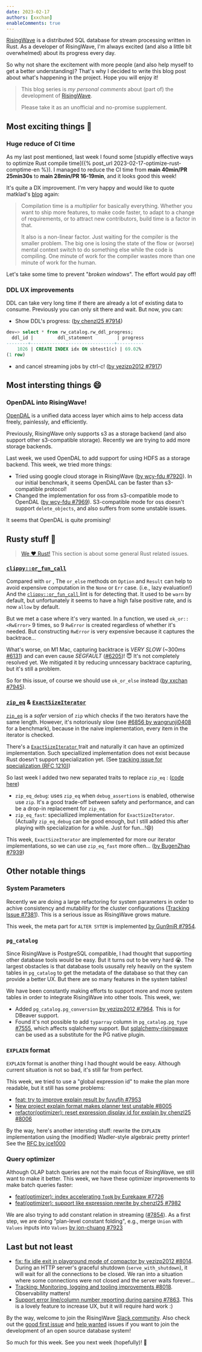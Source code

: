 ```yaml
---
date: 2023-02-17
authors: [xxchan]
enableComments: true
---
```


[RisingWave](https://github.com/risingwavelabs/risingwave) is a distributed SQL database for stream processing written in Rust. As a developer of RisingWave, I'm always excited (and also a little bit overwhelmed) about its progress every day. 

So why not share the excitement with more people (and also help myself to get a better understanding)? That's why I decided to write this blog post about what's happening in the project. Hope you will enjoy it!

> This blog series is *my personal comments* about (part of) the development of [RisingWave](https://github.com/risingwavelabs/risingwave).
>
> Please take it as an unofficial and no-promise supplement.

## Most exciting things 🤩

### Huge reduce of CI time

As my last post mentioned, last week I found some [stupidly effective ways to optimize Rust compile time]({% post_url 2023-02-17-optimize-rust-comptime-en %}). I managed to reduce the CI time from **main 40min/PR 25min30s** to **main 28min/PR 16-19min**, and it looks good this week!

It's quite a DX improvement. I'm very happy and would like to quote matklad's [blog](https://matklad.github.io/2021/09/04/fast-rust-builds.html) again:

> Compilation time is a *multiplier* for basically everything. Whether you want to ship more features, to make code faster, to adapt to a change of requirements, or to attract new contributors, build time is a factor in that.
>
> It also is a non-linear factor. Just waiting for the compiler is the smaller problem. The big one is losing the state of the flow or (worse) mental context switch to do something else while the code is compiling. One minute of work for the compiler wastes more than one minute of work for the human.

Let's take some time to prevent "*broken windows*". The effort would pay off!

### DDL UX improvements

DDL can take very long time if there are already a lot of existing data to consume. Previously you can only sit there and wait. But now, you can:

- Show DDL's progress: ([by chenzl25 #7914](https://github.com/risingwavelabs/risingwave/pull/7914))

```sql
dev=> select * from rw_catalog.rw_ddl_progress;
  ddl_id |         ddl_statement         | progress
--------+-------------------------------+----------
    1026 | CREATE INDEX idx ON sbtest1(c) | 69.02%
(1 row)
```

- and cancel streaming jobs by ctrl-c! ([by yezizp2012 #7917](https://github.com/risingwavelabs/risingwave/pull/7917))

## Most intersting things 😄

### OpenDAL into RisingWave!

[OpenDAL](https://github.com/datafuselabs/opendal) is a unified data access layer which aims to help access data freely, painlessly, and efficiently.

Previously, RisingWave only supports s3 as a storage backend (and also support other s3-compatible storage). Recently we are trying to add more storage backends.

Last week, we used OpenDAL to add support for using HDFS as a storage backend. This week, we tried more things:

- Tried using google cloud storage in RisingWave ([by wcy-fdu #7920](https://github.com/risingwavelabs/risingwave/issues/7920)). In our initial benchmark, it seems OpenDAL can be faster than s3-compatible protocol!
- Changed the implementation for oss from s3-compatible mode to OpenDAL ([by wcy-fdu #7969](https://github.com/risingwavelabs/risingwave/pull/7969)). S3-compatible mode for oss doesn't support `delete_objects`, and also suffers from some unstable issues.

It seems that OpenDAL is quite promising!

## Rusty stuff 🦀️ 

> [We ❤️ Rust!](https://www.risingwave-labs.com/blog/building-a-cloud-database-from-scratch-why-we-moved-from-cpp-to-rust/) This section is about some general Rust related issues.

### [ `clippy::or_fun_call` ](https://rust-lang.github.io/rust-clippy/master/#or_fun_call)

Compared with `or` , The `or_else` methods on `Option` and `Result` can help to avoid expensive computation in the `None` or `Err` case. (i.e., lazy evaluation!) And the [ `clippy::or_fun_call` ](https://rust-lang.github.io/rust-clippy/master/#or_fun_call) lint is for detecting that. It used to be `warn` by default, but unfortunately it seems to have a high false positive rate, and is now `allow` by default.

But we met a case where it's very wanted. In a function, we used `ok_or::<RwError>` 9 times, so 9 `RwError` is created regardless of whether it's needed. But constructing `RwError` is very expensive because it captures the backtrace... 

What's worse, on M1 Mac, capturing backtrace is *VERY SLOW* (~300ms [#6131](https://github.com/risingwavelabs/risingwave/issues/6131)) and can even cause *SEGFAULT* ([#6205](https://github.com/risingwavelabs/risingwave/issues/6205))! 😇 It's not completely resolved yet. We mitigated it by reducing unncessary backtrace capturing, but it's still a problem.

So for this issue, of course we should use `ok_or_else` instead ([by xxchan #7945](https://github.com/risingwavelabs/risingwave/pull/7945)).

### [`zip_eq`](https://docs.rs/itertools/latest/itertools/fn.zip_eq.html) & [ `ExactSizeIterator` ](https://doc.rust-lang.org/std/iter/trait.ExactSizeIterator.html)

[`zip_eq`](https://docs.rs/itertools/latest/itertools/fn.zip_eq.html) is a *safer* version of `zip` which checks if the two iterators have the same length. However, it's notoriously slow (see [#6856 by wangrunji0408](https://github.com/risingwavelabs/risingwave/pull/6856) for a benchmark), because in the naive implementation, every item in the iterator is checked. 

There's a [ `ExactSizeIterator` ](https://doc.rust-lang.org/std/iter/trait.ExactSizeIterator.html) trait and naturally it can have an optimized implementation. Such speciallized implementation does not exist because Rust doesn't support specialization yet. (See [tracking issue for specialization (RFC 1210)](https://github.com/rust-lang/rust/issues/31844))

So last week I added two new separated traits to replace `zip_eq` : ([code here](https://github.com/risingwavelabs/risingwave/blob/d8198fa138003e1f1431053f4f5f09e4a5fa8fd8/src/common/src/util/iter_util.rs))
- `zip_eq_debug`: uses `zip_eq` when `debug_assertions` is enabled, otherwise use `zip`. It's a good trade-off between safety and performance, and can be a drop-in replacement for `zip_eq`.
- `zip_eq_fast`: speciallized implementation for `ExactSizeIterator`. (Actually `zip_eq_debug` can be good enough, but I still added this after playing with specialization for a while. Just for fun...!😄)

This week, `ExactSizeIterator` are implemented for more our iterator implementations, so we can use `zip_eq_fast` more often... ([by BugenZhao #7939](https://github.com/risingwavelabs/risingwave/pull/7939))

## Other notable things

### System Parameters

Recently we are doing a large refactoring for system parameters in order to achive consistency and mutability for the cluster configurations ([Tracking Issue #7381](https://github.com/risingwavelabs/risingwave/issues/7381)). This is a serious issue as RisingWave grows mature.

This week, the meta part for `ALTER SYTEM` is implemented [by Gun9niR #7954](https://github.com/risingwavelabs/risingwave/pull/7954).

### `pg_catalog`

Since RisingWave is PostgreSQL compatible, I had thought that supporting other database tools would be easy. But it turns out to be very hard 😭. The largest obstacles is that database tools ususally rely heavily on the system tables in `pg_catalog` to get the metadata of the database so that they can provide a better UX. But there are so many features in the system tables!

We have been constantly making efforts to support more and more system tables in order to integrate RisingWave into other tools. This week, we:

- Added `pg_catalog.pg_conversion` [by yezizp2012 #7964](https://github.com/risingwavelabs/risingwave/pull/7964). This is for DBeaver support.
- Found it's not possible to add `typarray` column in `pg_catalog.pg_type` [#7555](https://github.com/risingwavelabs/risingwave/issues/7555), which affects sqlalchemy support. But [sqlalchemy-risingwave](https://github.com/risingwavelabs/sqlalchemy-risingwave) can be used as a substitute for the PG native plugin.

### `EXPLAIN` format

`EXPLAIN` format is another thing I had thought would be easy. Although current situation is not so bad, it's still far from perfect.

This week, we tried to use a "global expression id" to make the plan more readable, but it still has some problems:
- [feat: try to improve explain result by fuyufjh #7953](https://github.com/risingwavelabs/risingwave/pull/7953)  
- [New project explain format makes planner test unstable #8005](https://github.com/risingwavelabs/risingwave/issues/8005)
- [refactor(optimizer): reset expression display id for explain by chenzl25 #8006](https://github.com/risingwavelabs/risingwave/pull/8006)  

By the way, here's another intersting stuff: rewrite the `EXPLAIN` implementation using the (modified) Wadler-style algebraic pretty printer! See the [RFC by ice1000](https://github.com/risingwavelabs/rfcs/pull/42)

### Query optimizer

Although OLAP batch queries are not the main focus of RisingWave, we still want to make it better. This week, we have these optimizer improvements to make batch queries faster:

- [feat(optimizer): index accelerating `TopN` by Eurekaaw #7726](https://github.com/risingwavelabs/risingwave/pull/7726)
- [feat(optimizer): support like expression rewrite by chenzl25 #7982](https://github.com/risingwavelabs/risingwave/pull/7982)

We are also trying to add constant relation in streaming ([#7854](https://github.com/risingwavelabs/risingwave/issues/7854)). As a first step, we are doing "plan-level constant folding", e.g., merge `Union` with `Values` inputs into `Values` [by jon-chuang #7923](https://github.com/risingwavelabs/risingwave/pull/7923)

## Last but not least

- [fix: fix idle exit in playground mode of compactor by yezizp2012 #8014](https://github.com/risingwavelabs/risingwave/pull/8014). During an HTTP server's graceful shutdown (`serve_with_shutdown`), it will wait for all the connections to be closed. We ran into a situation where some connections were not closed and the server waits forever...
- [Tracking: Monitoring, logging and tooling improvements #8018](https://github.com/risingwavelabs/risingwave/issues/8018). Observability matters!
- [Support error line/column number reporting during parsing #7863](https://github.com/risingwavelabs/risingwave/issues/7863). This is a lovely feature to increase UX, but it will require hard work :)

By the way, welcome to join the RisingWave [Slack community](https://join.slack.com/t/risingwave-community/shared_invite/zt-120rft0mr-d8uGk3d~NZiZAQWPnElOfw). Also check out the [good first issue](https://github.com/risingwavelabs/risingwave/issues?q=is%3Aopen+label%3A%22good+first+issue%22+sort%3Aupdated-desc) and [help wanted](https://github.com/risingwavelabs/risingwave/issues?q=is%3Aopen+sort%3Aupdated-desc+label%3A%22help+wanted%22) issues if you want to join the development of an open source database system!

So much for this week. See you next week (hopefully)! 🤗
